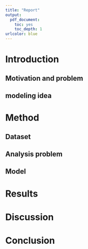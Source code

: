 ```yaml
---
title: "Report"
output: 
  pdf_document: 
    toc: yes
    toc_depth: 1
urlcolor: blue
---
```


# Introduction

## Motivation and problem

## modeling idea

# Method

## Dataset

## Analysis problem

## Model

# Results

# Discussion

# Conclusion

